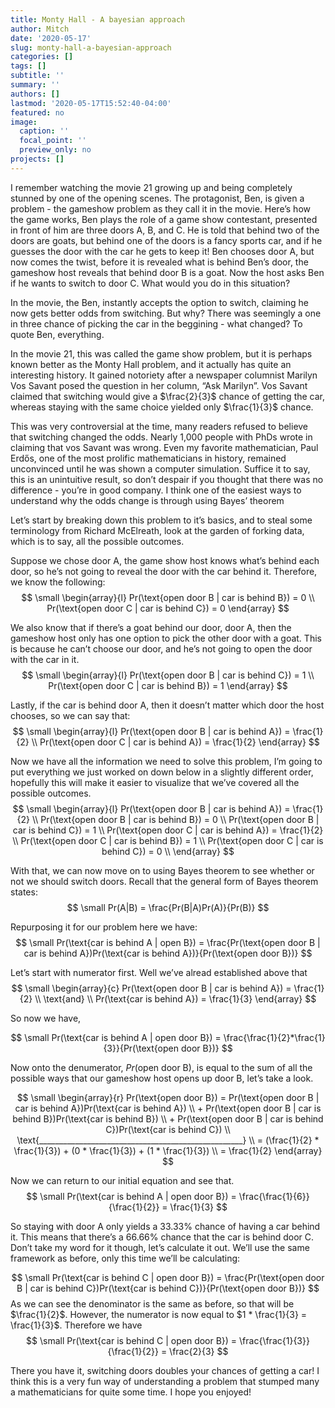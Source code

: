 ```yaml
---
title: Monty Hall - A bayesian approach
author: Mitch
date: '2020-05-17'
slug: monty-hall-a-bayesian-approach
categories: []
tags: []
subtitle: ''
summary: ''
authors: []
lastmod: '2020-05-17T15:52:40-04:00'
featured: no
image:
  caption: ''
  focal_point: ''
  preview_only: no
projects: []
---
```


I remember watching the movie 21 growing up and being completely stunned by one of the opening scenes. The protagonist, Ben, is given a problem - the gameshow problem as they call it in the movie. Here's how the game works, Ben plays the role of a game show contestant, presented in front of him are three doors A, B, and C. He is told that behind two of the doors are goats, but behind one of the doors is a fancy sports car, and if he guesses the door with the car he gets to keep it! Ben chooses door A, but now comes the twist, before it is revealed what is behind Ben's door, the gameshow host reveals that behind door B is a goat. Now the host asks Ben if he wants to switch to door C. What would you do in this situation? 

In the movie, the Ben, instantly accepts the option to switch, claiming he now gets better odds from switching. But why? There was seemingly a one in three chance of picking the car in the beggining - what changed? To quote Ben, everything.

In the movie 21, this was called the game show problem, but it is perhaps known better as the Monty Hall problem, and it actually has quite an interesting history. It gained notoriety after a newspaper columnist Marilyn Vos Savant posed the question in her column, "Ask Marilyn". Vos Savant claimed that switching would give a $\frac{2}{3}$ chance of getting the car, whereas staying with the same choice yielded only $\frac{1}{3}$ chance.

This was very controversial at the time, many readers refused to believe that switching changed the odds. Nearly 1,000 people with PhDs wrote in claiming that vos Savant was wrong. Even my favorite mathematician, Paul Erdős, one of the most prolific mathematicians in history, remained unconvinced until he was shown a computer simulation. Suffice it to say, this is an unintuitive result, so don't despair if you thought that there was no difference - you're in good company. I think one of the easiest ways to understand why the odds change is through using Bayes' theorem

Let's start by breaking down this problem to it's basics, and to steal some terminology from Richard McElreath, look at the garden of forking data, which is to say, all the possible outcomes.

Suppose we chose door A, the game show host knows what's behind each door, so he's not going to reveal the door with the car behind it. Therefore, we know the following:
$$
\small
\begin{array}{l}
Pr(\text{open door B | car is behind B}) = 0 \\
Pr(\text{open door C | car is behind C}) = 0
\end{array}
$$

We also know that if there's a goat behind our door, door A, then the gameshow host only has one option to pick the other door with a goat. This is because he can't choose our door, and he's not going to open the door with the car in it.
$$
\small
\begin{array}{l}
Pr(\text{open door B | car is behind C}) = 1 \\
Pr(\text{open door C | car is behind B}) = 1
\end{array}
$$

Lastly, if the car is behind door A, then it doesn't matter which door the host chooses, so we can say that:
$$
\small
\begin{array}{l}
Pr(\text{open door B | car is behind A}) = \frac{1}{2} \\
Pr(\text{open door C | car is behind A}) = \frac{1}{2}
\end{array}
$$


Now we have all the information we need to solve this problem, I'm going to put everything we just worked on down below in a slightly different order, hopefully this will make it easier to visualize that we've covered all the possible outcomes.
$$
\small
\begin{array}{l}
Pr(\text{open door B | car is behind A}) = \frac{1}{2} \\
Pr(\text{open door B | car is behind B}) = 0 \\
Pr(\text{open door B | car is behind C}) = 1 \\
Pr(\text{open door C | car is behind A}) = \frac{1}{2} \\
Pr(\text{open door C | car is behind B}) = 1 \\
Pr(\text{open door C | car is behind C}) = 0 \\
\end{array}
$$

With that, we can now move on to using Bayes theorem to see whether or not we should switch doors. Recall that the general form of Bayes theorem states:
$$
\small
Pr(A|B) = \frac{Pr(B|A)Pr(A)}{Pr(B)}
$$

Repurposing it for our problem here we have:
$$
\small
Pr(\text{car is behind A | open B}) = \frac{Pr(\text{open door B | car is behind A})Pr(\text{car is behind A})}{Pr(\text{open door B})}
$$

Let's start with numerator first. Well we've alread established above that 
$$
\small
\begin{array}{c}
Pr(\text{open door B | car is behind A}) = \frac{1}{2} \\
\text{and} \\
Pr(\text{car is behind A}) = \frac{1}{3}
\end{array}
$$

So now we have,

$$
\small
Pr(\text{car is behind A | open door B}) = \frac{\frac{1}{2}*\frac{1}{3}}{Pr(\text{open door B})}
$$

Now onto the denumerator, $Pr(\text{open door B})$, is equal to the sum of all the possible ways that our gameshow host opens up door B, let's take a look.

$$
\small
\begin{array}{r}
Pr(\text{open door B}) = Pr(\text{open door B | car is behind A})Pr(\text{car is behind A}) \\ 
+ Pr(\text{open door B | car is behind B})Pr(\text{car is behind B}) \\
+ Pr(\text{open door B | car is behind C})Pr(\text{car is behind C}) \\
\text{___________________________________________________} \\
= (\frac{1}{2} * \frac{1}{3}) + (0 * \frac{1}{3}) + (1 * \frac{1}{3}) \\
= \frac{1}{2}
\end{array}
$$

Now we can return to our initial equation and see that.
$$
\small
Pr(\text{car is behind A | open door B}) = \frac{\frac{1}{6}}{\frac{1}{2}} = \frac{1}{3}
$$

So staying with door A only yields a 33.33% chance of having a car behind it. This means that there's a 66.66% chance that the car is behind door C. Don't take my word for it though, let's calculate it out. We'll use the same framework as before, only this time we'll be calculating: 

$$
\small
Pr(\text{car is behind C | open door B}) = \frac{Pr(\text{open door B | car is behind C})Pr(\text{car is behind C})}{Pr(\text{open door B})}
$$
As we can see the denominator is the same as before, so that will be $\frac{1}{2}$. However, the numerator is now equal to $1 * \frac{1}{3} = \frac{1}{3}$. Therefore we have 
$$
\small
Pr(\text{car is behind C | open door B}) = \frac{\frac{1}{3}}{\frac{1}{2}} = \frac{2}{3}
$$

There you have it, switching doors doubles your chances of getting a car! I think this is a very fun way of understanding a problem that stumped many a mathematicians for quite some time. I hope you enjoyed!